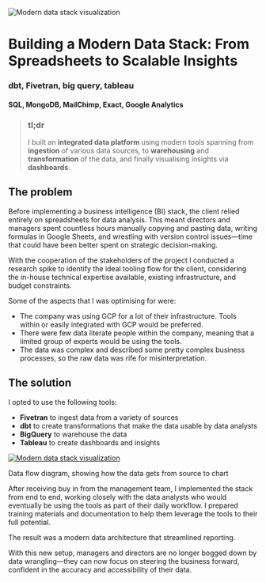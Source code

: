 
<Image
  src={biStackCover}
  alt="Modern data stack visualization"
  className="w-full"
  priority
/>

# Building a Modern Data Stack: From Spreadsheets to Scalable Insights
### dbt, Fivetran, big query, tableau
#### SQL, MongoDB, MailChimp, Exact, Google Analytics

>### tl;dr
>I built an **integrated data platform** using modern tools spanning from **ingestion** of various data sources, to **warehousing** and **transformation** of the data, and finally visualising insights via **dashboards**.

## The problem
Before implementing a business intelligence (BI) stack, the client relied entirely on spreadsheets for data analysis. This meant directors and managers spent countless hours manually copying and pasting data, writing formulas in Google Sheets, and wrestling with version control issues—time that could have been better spent on strategic decision-making.

With the cooperation of the stakeholders of the project I conducted a research spike to identify the ideal tooling flow for the client, considering the in-house technical expertise available, existing infrastructure, and budget constraints. 

Some of the aspects that I was optimising for were:
- The company was using GCP for a lot of their infrastructure. Tools within or easily integrated with GCP would be preferred.
- There were few data literate people within the company, meaning that a limited group of experts would be using the tools.
- The data was complex and described some pretty complex business processes, so the raw data was rife for misinterpretation.

## The solution
I opted to use the following tools:
- **Fivetran** to ingest data from a variety of sources
- **dbt** to create transformations that make the data usable by data analysts
- **BigQuery** to warehouse the data
- **Tableau** to create dashboards and insights

<div>
  <a href={flow.src} target="_blank" className="cursor-zoom-in">
    <Image
      src={flow}
      alt="Modern data stack visualization"
      className="w-full"
    />
  </a>
  <p className="text-sm text-gray-500">Data flow diagram, showing how the data gets from source to chart</p>
</div>

After receiving buy in from the management team, I implemented the stack from end to end, working closely with the data analysts who would eventually be using the tools as part of their daily workflow. I prepared training materials and documentation to help them leverage the tools to their full potential.

The result was a modern data architecture that streamlined reporting.

With this new setup, managers and directors are no longer bogged down by data wrangling—they can now focus on steering the business forward, confident in the accuracy and accessibility of their data.